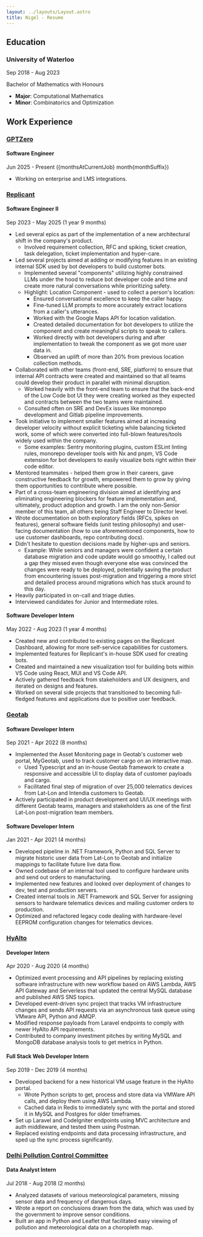 ```yaml
---
layout: ../layouts/Layout.astro
title: Nigel - Resume
---
```




## Education

### University of Waterloo

Sep 2018 - Aug 2023

Bachelor of Mathematics with Honours

- **Major**: Computational Mathematics
- **Minor**: Combinatorics and Optimization

## Work Experience

### [GPTZero](https://gptzero.me/)

#### Software Engineer

Jun 2025 - Present ({monthsAtCurrentJob} month{monthSuffix})

- Working on enterprise and LMS integrations.

### [Replicant](https://www.replicant.com/)

#### Software Engineer II

Sep 2023 - May 2025 (1 year 9 months)

- Led several epics as part of the implementation of a new architectural shift in the company's product.
  - Involved requirement collection, RFC and spiking, ticket creation, task delegation, ticket implementation and hyper-care.
- Led several projects aimed at adding or modifying features in an existing internal SDK used by bot developers to build customer bots.
  - Implemented several "components" utilizing highly constrained LLMs under the hood to reduce bot developer code and time and create more natural conversations while prioritizing safety.
  - Highlight: Location Component - used to collect a person's location:
    - Ensured conversational excellence to keep the caller happy.
    - Fine-tuned LLM prompts to more accurately extract locations from a caller's utterances.
    - Worked with the Google Maps API for location validation.
    - Created detailed documentation for bot developers to utilize the component and create meaningful scripts to speak to callers.
    - Worked directly with bot developers during and after implementation to tweak the component as we got more user data in.
    - Observed an uplift of more than 20% from previous location collection methods.
- Collaborated with other teams (front-end, SRE, platform) to ensure that internal API contracts were created and maintained so that all teams could develop their product in parallel with minimal disruption.
  - Worked heavily with the front-end team to ensure that the back-end of the Low Code bot UI they were creating worked as they expected and contracts between the two teams were maintained.
  - Consulted often on SRE and DevEx issues like monorepo development and Gitlab pipeline improvements.
- Took initiative to implement smaller features aimed at increasing developer velocity without explicit ticketing while balancing ticketed work, some of which were converted into full-blown features/tools widely used within the company.
  - Some examples: Sentry monitoring plugins, custom ESLint linting rules, monorepo developer tools with Nx and pnpm, VS Code extension for bot developers to easily visualize bots right within their code editor.
- Mentored teammates - helped them grow in their careers, gave constructive feedback for growth, empowered them to grow by giving them opportunities to contribute where possible.
- Part of a cross-team engineering division aimed at identifying and eliminating engineering blockers for feature implementation and, ultimately, product adoption and growth. I am the only non-Senior member of this team, all others being Staff Engineer to Director level.
- Wrote documentation on both exploratory fields (RFCs, spikes on features), general software fields (unit testing philosophy) and user-facing documentation (how to use aforementioned components, how to use customer dashboards, repo contributing docs).
- Didn't hesitate to question decisions made by higher-ups and seniors.
  - Example: While seniors and managers were confident a certain database migration and code update would go smoothly, I called out a gap they missed even though everyone else was convinced the changes were ready to be deployed, potentially saving the product from encountering issues post-migration and triggering a more strict and detailed process around migrations which has stuck around to this day.
- Heavily participated in on-call and triage duties.
- Interviewed candidates for Junior and Intermediate roles.

#### Software Developer Intern

May 2022 - Aug 2023 (1 year 4 months)

- Created new and contributed to existing pages on the Replicant Dashboard, allowing for more self-service capabilities for customers.
- Implemented features for Replicant's in-house SDK used for creating bots.
- Created and maintained a new visualization tool for building bots within VS Code using React, MUI and VS Code API.
- Actively gathered feedback from stakeholders and UX designers, and iterated on designs and features.
- Worked on several side projects that transitioned to becoming full-fledged features and applications due to positive user feedback.

### [Geotab](https://www.geotab.com/)

#### Software Developer Intern

Sep 2021 - Apr 2022 (8 months)

- Implemented the Asset Monitoring page in Geotab's customer web portal, MyGeotab, used to track customer cargo on an interactive map.
  - Used Typescript and an in-house Geotab framework to create a responsive and accessible UI to display data of customer payloads and cargo.
  - Facilitated final step of migration of over 25,000 telematics devices from Lat-Lon and Intendia customers to Geotab.
- Actively participated in product development and UI/UX meetings with different Geotab teams, managers and stakeholders as one of the first Lat-Lon post-migration team members.

#### Software Developer Intern

Jan 2021 - Apr 2021 (4 months)

- Developed pipeline in .NET Framework, Python and SQL Server to migrate historic user data from Lat-Lon to Geotab and initialize mappings to facilitate future live data flow.
- Owned codebase of an internal tool used to configure hardware units and send out orders to manufacturing.
- Implemented new features and looked over deployment of changes to dev, test and production servers.
- Created internal tools in .NET Framework and SQL Server for assigning sensors to hardware telematics devices and mailing customer orders to production.
- Optimized and refactored legacy code dealing with hardware-level EEPROM configuration changes for telematics devices.

### [HyAlto](https://www.hyalto.com/)

#### Developer Intern

Apr 2020 - Aug 2020 (4 months)

- Optimized event processing and API pipelines by replacing existing software infrastructure with new workflow based on AWS Lambda, AWS API Gateway and Serverless that updated the central MySQL database and published AWS SNS topics.
- Developed event-driven sync project that tracks VM infrastructure changes and sends API requests via an asynchronous task queue using VMware API, Python and AMQP.
- Modified response payloads from Laravel endpoints to comply with newer HyAlto API requirements.
- Contributed to company investment pitches by writing MySQL and MongoDB database analysis tools to get metrics in Python.

#### Full Stack Web Developer Intern

Sep 2019 - Dec 2019 (4 months)

- Developed backend for a new historical VM usage feature in the HyAlto portal.
  - Wrote Python scripts to get, process and store data via VMWare API calls, and deploy them using AWS Lambda.
  - Cached data in Redis to immediately sync with the portal and stored it in MySQL and Postgres for older timeframes.
- Set up Laravel and CodeIgniter endpoints using MVC architecture and auth middleware, and tested them using Postman.
- Replaced existing endpoints and data processing infrastructure, and sped up the sync process significantly.

### [Delhi Pollution Control Committee](https://www.dpcc.delhigovt.nic.in/#gsc.tab=0)

#### Data Analyst Intern

Jul 2018 - Aug 2018 (2 months)

- Analyzed datasets of various meteorological parameters, missing sensor data and frequency of dangerous days.
- Wrote a report on conclusions drawn from the data, which was used by the government to improve sensor conditions.
- Built an app in Python and Leaflet that facilitated easy viewing of pollution and meteorological data on a choropleth map.
